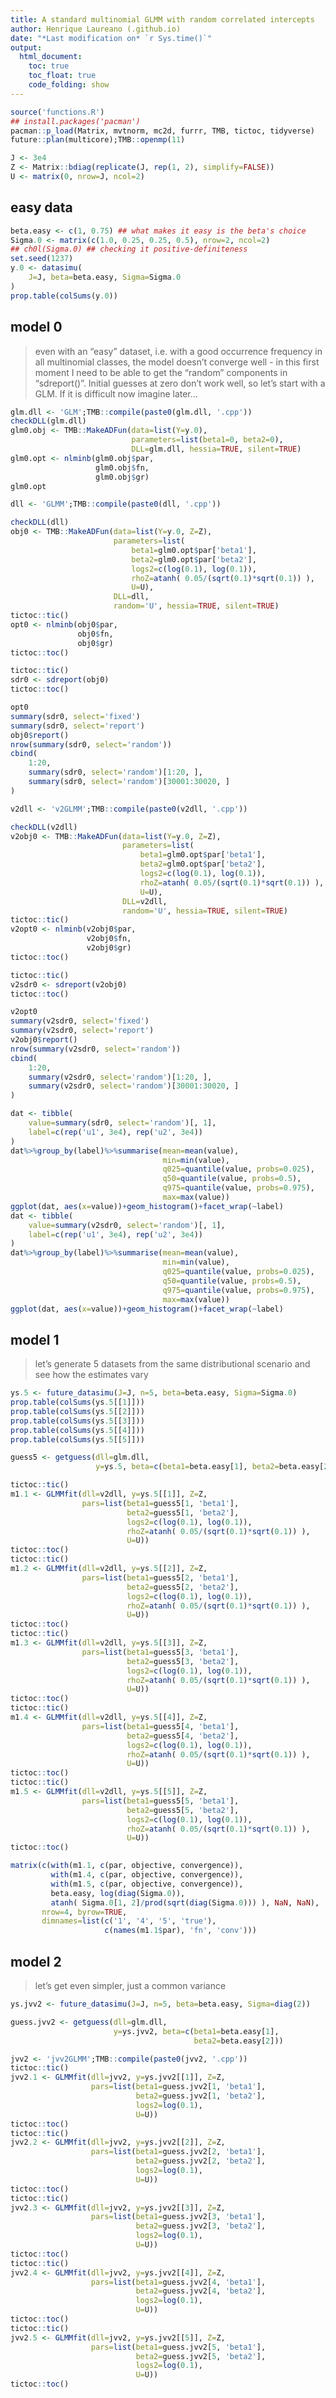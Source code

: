 ```yaml
---
title: A standard multinomial GLMM with random correlated intercepts
author: Henrique Laureano (.github.io)
date: "*Last modification on* `r Sys.time()`"
output:
  html_document:
    toc: true
    toc_float: true
    code_folding: show
---
```


```r
source('functions.R')
## install.packages('pacman')
pacman::p_load(Matrix, mvtnorm, mc2d, furrr, TMB, tictoc, tidyverse)
future::plan(multicore);TMB::openmp(11)

J <- 3e4
Z <- Matrix::bdiag(replicate(J, rep(1, 2), simplify=FALSE))
U <- matrix(0, nrow=J, ncol=2)
```

## easy data

```r
beta.easy <- c(1, 0.75) ## what makes it easy is the beta's choice
Sigma.0 <- matrix(c(1.0, 0.25, 0.25, 0.5), nrow=2, ncol=2)
## ch0l(Sigma.0) ## checking it positive-definiteness
set.seed(1237)
y.0 <- datasimu(
    J=J, beta=beta.easy, Sigma=Sigma.0
)
prop.table(colSums(y.0))
```

## model 0

> even with an "easy" dataset, i.e. with a good occurrence frequency in
> all multinomial classes, the model doesn't converge well - in this
> first moment I need to be able to get the "random" components in
> "sdreport()". Initial guesses at zero don't work well, so let's start
> with a GLM. If it is difficult now imagine later...

```r
glm.dll <- 'GLM';TMB::compile(paste0(glm.dll, '.cpp'))
checkDLL(glm.dll)
glm0.obj <- TMB::MakeADFun(data=list(Y=y.0),
                           parameters=list(beta1=0, beta2=0),
                           DLL=glm.dll, hessia=TRUE, silent=TRUE)
glm0.opt <- nlminb(glm0.obj$par,
                   glm0.obj$fn,
                   glm0.obj$gr)
glm0.opt
```

```r
dll <- 'GLMM';TMB::compile(paste0(dll, '.cpp'))

checkDLL(dll)
obj0 <- TMB::MakeADFun(data=list(Y=y.0, Z=Z),
                       parameters=list(
                           beta1=glm0.opt$par['beta1'],
                           beta2=glm0.opt$par['beta2'],
                           logs2=c(log(0.1), log(0.1)),
                           rhoZ=atanh( 0.05/(sqrt(0.1)*sqrt(0.1)) ),
                           U=U),
                       DLL=dll,
                       random='U', hessia=TRUE, silent=TRUE)
tictoc::tic()
opt0 <- nlminb(obj0$par,
               obj0$fn,
               obj0$gr)
tictoc::toc()
```

```r
tictoc::tic()
sdr0 <- sdreport(obj0)
tictoc::toc()
```

```r
opt0
summary(sdr0, select='fixed')
summary(sdr0, select='report')
obj0$report()
nrow(summary(sdr0, select='random'))
cbind(
    1:20,
    summary(sdr0, select='random')[1:20, ], 
    summary(sdr0, select='random')[30001:30020, ]
)
```

```r
v2dll <- 'v2GLMM';TMB::compile(paste0(v2dll, '.cpp'))

checkDLL(v2dll)
v2obj0 <- TMB::MakeADFun(data=list(Y=y.0, Z=Z),
                         parameters=list(
                             beta1=glm0.opt$par['beta1'],
                             beta2=glm0.opt$par['beta2'],
                             logs2=c(log(0.1), log(0.1)),
                             rhoZ=atanh( 0.05/(sqrt(0.1)*sqrt(0.1)) ),
                             U=U),
                         DLL=v2dll,
                         random='U', hessia=TRUE, silent=TRUE)
tictoc::tic()
v2opt0 <- nlminb(v2obj0$par,
                 v2obj0$fn,
                 v2obj0$gr)
tictoc::toc()
```

```r
tictoc::tic()
v2sdr0 <- sdreport(v2obj0)
tictoc::toc()
```

```r
v2opt0
summary(v2sdr0, select='fixed')
summary(v2sdr0, select='report')
v2obj0$report()
nrow(summary(v2sdr0, select='random'))
cbind(
    1:20,
    summary(v2sdr0, select='random')[1:20, ], 
    summary(v2sdr0, select='random')[30001:30020, ]
)
```

```r
dat <- tibble(
    value=summary(sdr0, select='random')[, 1],
    label=c(rep('u1', 3e4), rep('u2', 3e4))
)
dat%>%group_by(label)%>%summarise(mean=mean(value),
                                  min=min(value), 
                                  q025=quantile(value, probs=0.025),
                                  q50=quantile(value, probs=0.5),
                                  q975=quantile(value, probs=0.975),
                                  max=max(value))
ggplot(dat, aes(x=value))+geom_histogram()+facet_wrap(~label)
dat <- tibble(
    value=summary(v2sdr0, select='random')[, 1],
    label=c(rep('u1', 3e4), rep('u2', 3e4))
)
dat%>%group_by(label)%>%summarise(mean=mean(value),
                                  min=min(value), 
                                  q025=quantile(value, probs=0.025),
                                  q50=quantile(value, probs=0.5),
                                  q975=quantile(value, probs=0.975),
                                  max=max(value))
ggplot(dat, aes(x=value))+geom_histogram()+facet_wrap(~label)
```

## model 1

> let's generate 5 datasets from the same distributional scenario and
> see how the estimates vary

```r
ys.5 <- future_datasimu(J=J, n=5, beta=beta.easy, Sigma=Sigma.0)
prop.table(colSums(ys.5[[1]]))
prop.table(colSums(ys.5[[2]]))
prop.table(colSums(ys.5[[3]]))
prop.table(colSums(ys.5[[4]]))
prop.table(colSums(ys.5[[5]]))
```

```r
guess5 <- getguess(dll=glm.dll,
                   y=ys.5, beta=c(beta1=beta.easy[1], beta2=beta.easy[2]))
```

```r
tictoc::tic()
m1.1 <- GLMMfit(dll=v2dll, y=ys.5[[1]], Z=Z,
                pars=list(beta1=guess5[1, 'beta1'],
                          beta2=guess5[1, 'beta2'],
                          logs2=c(log(0.1), log(0.1)),
                          rhoZ=atanh( 0.05/(sqrt(0.1)*sqrt(0.1)) ),
                          U=U))
tictoc::toc()
tictoc::tic()
m1.2 <- GLMMfit(dll=v2dll, y=ys.5[[2]], Z=Z,
                pars=list(beta1=guess5[2, 'beta1'],
                          beta2=guess5[2, 'beta2'],
                          logs2=c(log(0.1), log(0.1)),
                          rhoZ=atanh( 0.05/(sqrt(0.1)*sqrt(0.1)) ),
                          U=U))
tictoc::toc()
tictoc::tic()
m1.3 <- GLMMfit(dll=v2dll, y=ys.5[[3]], Z=Z,
                pars=list(beta1=guess5[3, 'beta1'],
                          beta2=guess5[3, 'beta2'],
                          logs2=c(log(0.1), log(0.1)),
                          rhoZ=atanh( 0.05/(sqrt(0.1)*sqrt(0.1)) ),
                          U=U))
tictoc::toc()
tictoc::tic()
m1.4 <- GLMMfit(dll=v2dll, y=ys.5[[4]], Z=Z,
                pars=list(beta1=guess5[4, 'beta1'],
                          beta2=guess5[4, 'beta2'],
                          logs2=c(log(0.1), log(0.1)),
                          rhoZ=atanh( 0.05/(sqrt(0.1)*sqrt(0.1)) ),
                          U=U))
tictoc::toc()
tictoc::tic()
m1.5 <- GLMMfit(dll=v2dll, y=ys.5[[5]], Z=Z,
                pars=list(beta1=guess5[5, 'beta1'],
                          beta2=guess5[5, 'beta2'],
                          logs2=c(log(0.1), log(0.1)),
                          rhoZ=atanh( 0.05/(sqrt(0.1)*sqrt(0.1)) ),
                          U=U))
tictoc::toc()
```

```r
matrix(c(with(m1.1, c(par, objective, convergence)), 
         with(m1.4, c(par, objective, convergence)), 
         with(m1.5, c(par, objective, convergence)),
         beta.easy, log(diag(Sigma.0)),
         atanh( Sigma.0[1, 2]/prod(sqrt(diag(Sigma.0))) ), NaN, NaN),
       nrow=4, byrow=TRUE,
       dimnames=list(c('1', '4', '5', 'true'),
                     c(names(m1.1$par), 'fn', 'conv')))
```

## model 2

> let's get even simpler, just a common variance

```r
ys.jvv2 <- future_datasimu(J=J, n=5, beta=beta.easy, Sigma=diag(2))
```

```r
guess.jvv2 <- getguess(dll=glm.dll,
                       y=ys.jvv2, beta=c(beta1=beta.easy[1],
                                         beta2=beta.easy[2]))
```

```r
jvv2 <- 'jvv2GLMM';TMB::compile(paste0(jvv2, '.cpp'))
tictoc::tic()
jvv2.1 <- GLMMfit(dll=jvv2, y=ys.jvv2[[1]], Z=Z,
                  pars=list(beta1=guess.jvv2[1, 'beta1'],
                            beta2=guess.jvv2[1, 'beta2'],
                            logs2=log(0.1),
                            U=U))
tictoc::toc()
tictoc::tic()
jvv2.2 <- GLMMfit(dll=jvv2, y=ys.jvv2[[2]], Z=Z,
                  pars=list(beta1=guess.jvv2[2, 'beta1'],
                            beta2=guess.jvv2[2, 'beta2'],
                            logs2=log(0.1),
                            U=U))
tictoc::toc()
tictoc::tic()
jvv2.3 <- GLMMfit(dll=jvv2, y=ys.jvv2[[3]], Z=Z,
                  pars=list(beta1=guess.jvv2[3, 'beta1'],
                            beta2=guess.jvv2[3, 'beta2'],
                            logs2=log(0.1),
                            U=U))
tictoc::toc()
tictoc::tic()
jvv2.4 <- GLMMfit(dll=jvv2, y=ys.jvv2[[4]], Z=Z,
                  pars=list(beta1=guess.jvv2[4, 'beta1'],
                            beta2=guess.jvv2[4, 'beta2'],
                            logs2=log(0.1),
                            U=U))
tictoc::toc()
tictoc::tic()
jvv2.5 <- GLMMfit(dll=jvv2, y=ys.jvv2[[5]], Z=Z,
                  pars=list(beta1=guess.jvv2[5, 'beta1'],
                            beta2=guess.jvv2[5, 'beta2'],
                            logs2=log(0.1),
                            U=U))
tictoc::toc()
```

